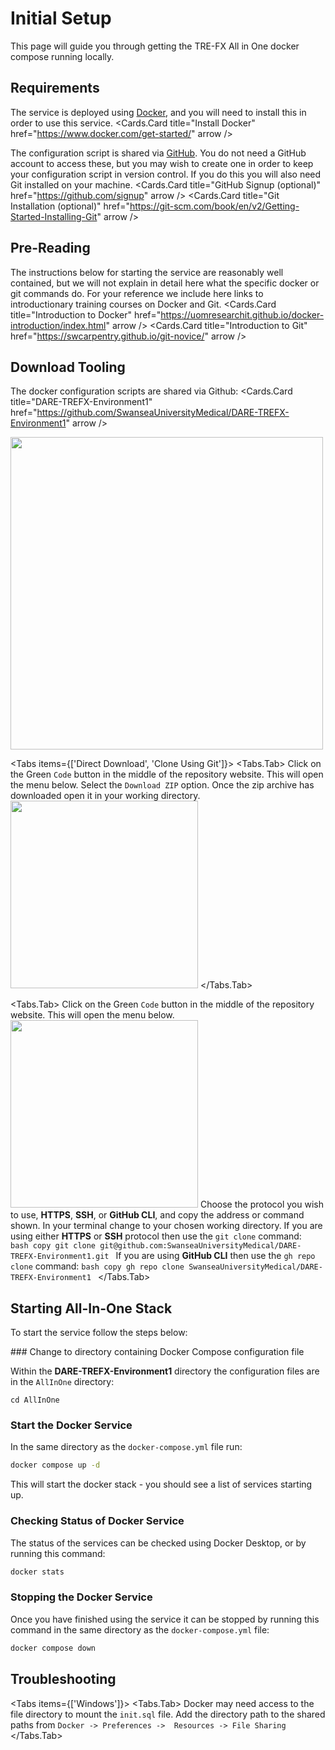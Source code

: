 
# Initial Setup

This page will guide you through getting the TRE-FX All in One docker compose running locally.

## Requirements

The service is deployed using [Docker](https://www.docker.com/),
and you will need to install this in order to use this service.
<Cards.Card
  title="Install Docker"
  href="https://www.docker.com/get-started/"
  arrow
/>

The configuration script is shared via [GitHub](https://www.github.com).
You do not need a GitHub account to access these,
but you may wish to create one in order to keep your configuration script in version control.
If you do this you will also need Git installed on your machine.
<Cards>
  <Cards.Card
    title="GitHub Signup (optional)"
    href="https://github.com/signup"
    arrow
  />
  <Cards.Card
    title="Git Installation (optional)"
    href="https://git-scm.com/book/en/v2/Getting-Started-Installing-Git"
    arrow
  />  
</Cards>

## Pre-Reading

The instructions below for starting the service are reasonably well contained,
but we will not explain in detail here what the specific docker or git commands do.
For your reference we include here links to introductionary training courses on Docker and Git. 
<Cards>
  <Cards.Card
    title="Introduction to Docker"
    href="https://uomresearchit.github.io/docker-introduction/index.html"
    arrow
  />
  <Cards.Card
    title="Introduction to Git"
    href="https://swcarpentry.github.io/git-novice/"
    arrow
  />  
</Cards>



## Download Tooling

The docker configuration scripts are shared via Github:
<Cards.Card
  title="DARE-TREFX-Environment1"
  href="https://github.com/SwanseaUniversityMedical/DARE-TREFX-Environment1"
  arrow
/>

<img src="/images/DARE-TREFX-GitRepo.png" width="500"></img>

<Tabs items={['Direct Download', 'Clone Using Git']}>
  <Tabs.Tab>
    Click on the Green `Code` button in the middle of the repository website.
    This will open the menu below. Select the `Download ZIP` option.
    Once the zip archive has downloaded open it in your working directory.
    <img src="/images/github_clone_menu.png" width="300"></img>
  </Tabs.Tab>

  <Tabs.Tab>
    Click on the Green `Code` button in the middle of the repository website.
    This will open the menu below.
    <img src="/images/github_clone_menu.png" width="300"></img>
    Choose the protocol you wish to use,
    **HTTPS**, **SSH**, or **GitHub CLI**, and copy the address or command shown.
    In your terminal change to your chosen working directory.
    If you are using either **HTTPS** or **SSH** protocol then use the `git clone` command:    
    ```bash copy
    git clone git@github.com:SwanseaUniversityMedical/DARE-TREFX-Environment1.git
    ```
    If you are using **GitHub CLI** then use the `gh repo clone` command:
    ```bash copy
    gh repo clone SwanseaUniversityMedical/DARE-TREFX-Environment1
    ```
  </Tabs.Tab>
</Tabs>

## Starting All-In-One Stack

To start the service follow the steps below:

<Steps>
### Change to directory containing Docker Compose configuration file

Within the **DARE-TREFX-Environment1** directory the configuration files are in the
`AllInOne` directory:
```
cd AllInOne
```

### Start the Docker Service

In the same directory as the `docker-compose.yml` file run:
```bash copy
docker compose up -d
```
This will start the docker stack - you should see a list of services starting up.

### Checking Status of Docker Service

The status of the services can be checked using Docker Desktop,
or by running this command:
```bash copy
docker stats
```

### Stopping the Docker Service

Once you have finished using the service it can be stopped by
running this command in the same directory as the `docker-compose.yml` file:
```bash copy
docker compose down
```

</Steps>

## Troubleshooting

<Tabs items={['Windows']}>
  <Tabs.Tab>
    Docker may need access to the file directory to mount the `init.sql` file.
    Add the directory path to the shared paths from `Docker -> Preferences -> 
    Resources -> File Sharing`
  </Tabs.Tab>
</Tabs>


